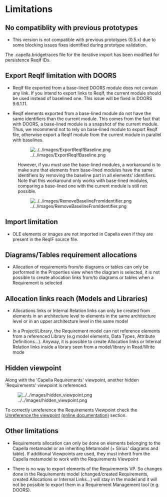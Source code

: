 <!--
	Copyright (c) 2021 THALES GLOBAL SERVICES.
	
	This program and the accompanying materials are made available under the
	terms of the Eclipse Public License 2.0 which is available at
	http://www.eclipse.org/legal/epl-2.0
	
	SPDX-License-Identifier: EPL-2.0
	
	Contributors:
	   Thales - initial API and implementation
-->
= Limitations = 

== No compatiblity with previous prototypes ==

* This version is not compatible with previous prototypes (0.5.x) due to some blocking issues fixes identified during prototype validation. 
The .capella.bridgetraces file for the iterative import has been modified for persistence ReqIf IDs.

== Export ReqIf limitation with DOORS ==

* ReqIf file exported from a base-lined DOORS module does not contain any link. If you intend to export links to ReqIf, the current module should be used instead of baselined one. This issue will be fixed in DOORS 9.6.1.11.

* ReqIf elements exported from a base-lined module do not have the same identifiers than the current module. This comes from the fact that with DOORS, a base-lined module is a snapshot of the current module. Thus, we recommend not to rely on base-lined module to export ReqIf file, otherwise export a ReqIf module from the current module in parallel with baselines.

: [[Image:../../images/ExportReqIfBaseline.png]]

: However, if you must use the base-lined modules, a workaround is to make sure that elements from base-lined modules have the same identifiers by removing the baseline part in all elements' identifiers. Note that this workaround only works with base-lined modules, comparing a base-lined one with the current module is still not possible.

: [[Image:../../images/RemoveBaselineFromIdentifier.png]]


== Import limitation ==

* OLE elements or images are not imported in Capella even if they are present in the ReqIF source file.

== Diagrams/Tables requirement allocations ==

* Allocation of requirements from/to diagrams or tables can only be performed in the Properties view when the diagram is selected, it is not possible to create allocation links from/to diagrams or tables when a Requirement is selected

== Allocation links reach (Models and Libraries) ==

* Allocations links or Internal Relation links can only be created from elements in an architecture level to elements in the same architecture level or in an upper architecture level in the same model

* In a Project/Library, the Requirement model can not reference elements from a referenced Library (e.g model elements, Data Types, Attribute Definitions...). Anyway, it is possible to create Allocation links or Internal Relation links inside a library seen from a model/library in Read/Write mode

== Hidden viewpoint ==

Along with the 'Capella Requirements' viewpoint, another hidden 'Requirements' viewpoint is referenced.

[[Image:../../images/hidden_viewpoint.png]]

To correctly unreference the Requirements Viewpoint check the [[../help/topic/org.polarsys.capella.vp.requirements.doc/html/3_userguide/32_viewpointmanager.html?#Unreference_the_viewpoint | Unreference the viewpoint]]<span class="github-link">
[[../3_userguide/32_viewpointmanager.mediawiki#Unreference_the_viewpoint|(online documentation)]]</span> section.


== Other limitations ==

* Requirements allocation can only be done on elements belonging to the Capella metamodel or an inheriting Metamodel (+ Sirius' diagrams and table). If additional Viewpoints are used, they must inherit from the Capella metamodel to work with the Requirements Viewpoint

* There is no way to export elements of the Requirements VP. So changes done in the Requirements model (changed/created Requirements, created Allocations or Internal Links...) will stay in the model and it will not be possible to export them in a Requirement Management tool (e.g. DOORS).

